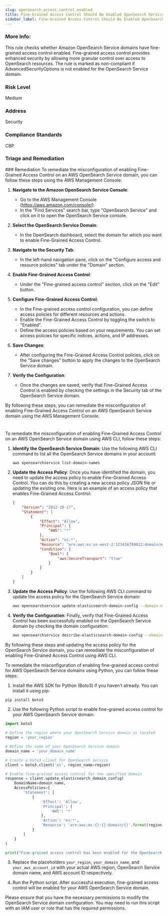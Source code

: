```yaml
---
slug: opensearch_access_control_enabled
title: Fine-Grained Access Control Should Be Enabled OpenSearch Service Domains
sidebar_label: Fine-Grained Access Control Should Be Enabled OpenSearch Service Domains
---
```

### More Info:

This rule checks whether Amazon OpenSearch Service domains have fine-grained access control enabled. Fine-grained access control provides enhanced security by allowing more granular control over access to OpenSearch resources. The rule is marked as non-compliant if AdvancedSecurityOptions is not enabled for the OpenSearch Service domain.

### Risk Level

Medium

### Address

Security

### Compliance Standards

CBP


### Triage and Remediation
<Tabs>
<Tab title='Remediation'>
### Remediation

<AccordionGroup>
<Accordion title='Using Console' defaultOpen='true'>
To remediate the misconfiguration of enabling Fine-Grained Access Control on an AWS OpenSearch Service domain, you can follow these steps using the AWS Management Console:

1. **Navigate to the Amazon OpenSearch Service Console**:
   - Go to the AWS Management Console (https://aws.amazon.com/console/).
   - In the "Find Services" search bar, type "OpenSearch Service" and click on it to open the OpenSearch Service console.

2. **Select the OpenSearch Service Domain**:
   - In the OpenSearch dashboard, select the domain for which you want to enable Fine-Grained Access Control.

3. **Navigate to the Security Tab**:
   - In the left-hand navigation pane, click on the "Configure access and resource policies" tab under the "Domain" section.

4. **Enable Fine-Grained Access Control**:
   - Under the "Fine-grained access control" section, click on the "Edit" button.

5. **Configure Fine-Grained Access Control**:
   - In the Fine-grained access control configuration, you can define access policies for different resources and actions.
   - Enable the Fine-Grained Access Control by toggling the switch to "Enabled".
   - Define the access policies based on your requirements. You can set access policies for specific indices, actions, and IP addresses.

6. **Save Changes**:
   - After configuring the Fine-Grained Access Control policies, click on the "Save changes" button to apply the changes to the OpenSearch Service domain.

7. **Verify the Configuration**:
   - Once the changes are saved, verify that Fine-Grained Access Control is enabled by checking the settings in the Security tab of the OpenSearch Service domain.

By following these steps, you can remediate the misconfiguration of enabling Fine-Grained Access Control on an AWS OpenSearch Service domain using the AWS Management Console.

#
</Accordion>

<Accordion title='Using CLI'>
To remediate the misconfiguration of enabling Fine-Grained Access Control on an AWS OpenSearch Service domain using AWS CLI, follow these steps:

1. **Identify the OpenSearch Service Domain**: Use the following AWS CLI command to list all the OpenSearch Service domains in your account:
   ```
   aws opensearchservice list-domain-names
   ```

2. **Update the Access Policy**: Once you have identified the domain, you need to update the access policy to enable Fine-Grained Access Control. You can do this by creating a new access policy JSON file or updating the existing one. Here is an example of an access policy that enables Fine-Grained Access Control:

   ```json
   {
       "Version": "2012-10-17",
       "Statement": [
           {
               "Effect": "Allow",
               "Principal": {
                   "AWS": "*"
               },
               "Action": "es:*",
               "Resource": "arn:aws:es:us-west-2:123456789012:domain/my-domain/*",
               "Condition": {
                   "Bool": {
                       "aws:SecureTransport": "true"
                   }
               }
           }
       ]
   }
   ```

3. **Update the Access Policy**: Use the following AWS CLI command to update the access policy for the OpenSearch Service domain:
   ```bash
   aws opensearchservice update-elasticsearch-domain-config --domain-name my-domain --access-policies file://access-policy.json
   ```

4. **Verify the Configuration**: Finally, verify that Fine-Grained Access Control has been successfully enabled on the OpenSearch Service domain by checking the domain configuration:
   ```bash
   aws opensearchservice describe-elasticsearch-domain-config --domain-name my-domain
   ```

By following these steps and updating the access policy for the OpenSearch Service domain, you can remediate the misconfiguration of enabling Fine-Grained Access Control using AWS CLI.
</Accordion>

<Accordion title='Using Python'>
To remediate the misconfiguration of enabling fine-grained access control for AWS OpenSearch Service domains using Python, you can follow these steps:

1. Install the AWS SDK for Python (Boto3) if you haven't already. You can install it using pip:

```bash
pip install boto3
```

2. Use the following Python script to enable fine-grained access control for your AWS OpenSearch Service domain:

```python
import boto3

# Define the region where your OpenSearch Service domain is located
region = 'your_region'

# Define the name of your OpenSearch Service domain
domain_name = 'your_domain_name'

# Create a boto3 client for OpenSearch Service
client = boto3.client('es', region_name=region)

# Enable fine-grained access control for the specified domain
response = client.update_elasticsearch_domain_config(
    DomainName=domain_name,
    AccessPolicies={
        'Statement': [
            {
                'Effect': 'Allow',
                'Principal': {
                    'AWS': '*'
                },
                'Action': 'es:*',
                'Resource': 'arn:aws:es:{}:{}:domain/{}'.format(region, 'your_aws_account_id', domain_name)
            }
        ]
    }
)

print("Fine-grained access control has been enabled for the OpenSearch Service domain: {}".format(domain_name))
```

3. Replace the placeholders `your_region`, `your_domain_name`, and `your_aws_account_id` with your actual AWS region, OpenSearch Service domain name, and AWS account ID respectively.

4. Run the Python script. After successful execution, fine-grained access control will be enabled for your AWS OpenSearch Service domain.

Please ensure that you have the necessary permissions to modify the OpenSearch Service domain configuration. You may need to run this script with an IAM user or role that has the required permissions.
</Accordion>

</AccordionGroup>
</Tab>
</Tabs>

